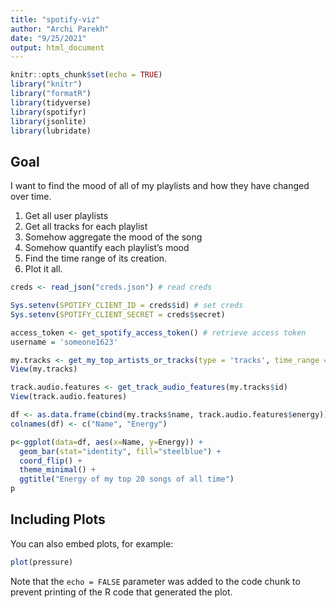 ```yaml
---
title: "spotify-viz"
author: "Archi Parekh"
date: "9/25/2021"
output: html_document
---
```


```r
knitr::opts_chunk$set(echo = TRUE)
library("knitr")
library("formatR")
library(tidyverse)
library(spotifyr)
library(jsonlite)
library(lubridate)
```

## Goal

I want to find the mood of all of my playlists and how they have changed over time.

1) Get all user playlists
2) Get all tracks for each playlist
3) Somehow aggregate the mood of the song
4) Somehow quantify each playlist's mood
5) Find the time range of its creation. 
6) Plot it all. 
```r
creds <- read_json("creds.json") # read creds

Sys.setenv(SPOTIFY_CLIENT_ID = creds$id) # set creds
Sys.setenv(SPOTIFY_CLIENT_SECRET = creds$secret)

access_token <- get_spotify_access_token() # retrieve access token
username = 'someone1623'
```

```r
my.tracks <- get_my_top_artists_or_tracks(type = 'tracks', time_range = 'long_term', limit = 20)
View(my.tracks)
```

```r
track.audio.features <- get_track_audio_features(my.tracks$id)
View(track.audio.features)
```

```r
df <- as.data.frame(cbind(my.tracks$name, track.audio.features$energy))
colnames(df) <- c("Name", "Energy")
```

```r
p<-ggplot(data=df, aes(x=Name, y=Energy)) +
  geom_bar(stat="identity", fill="steelblue") + 
  coord_flip() +
  theme_minimal() +
  ggtitle("Energy of my top 20 songs of all time")
p
```


## Including Plots

You can also embed plots, for example:

```r
plot(pressure)
```

Note that the `echo = FALSE` parameter was added to the code chunk to prevent printing of the R code that generated the plot.
